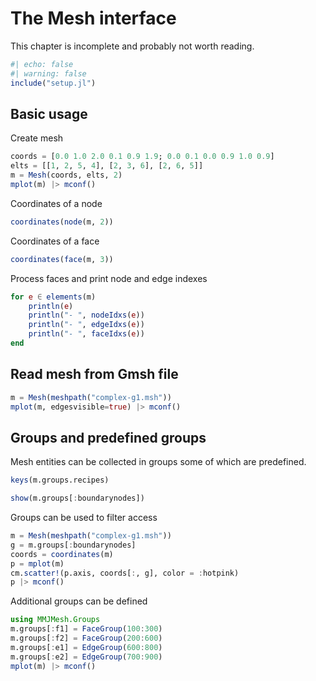 # The Mesh interface

This chapter is incomplete and probably not worth reading.

```julia
#| echo: false
#| warning: false
include("setup.jl")
```

## Basic usage

Create mesh

```julia
coords = [0.0 1.0 2.0 0.1 0.9 1.9; 0.0 0.1 0.0 0.9 1.0 0.9]
elts = [[1, 2, 5, 4], [2, 3, 6], [2, 6, 5]]
m = Mesh(coords, elts, 2)
mplot(m) |> mconf()
```

Coordinates of a node

```julia
coordinates(node(m, 2))
```

Coordinates of a face

```julia
coordinates(face(m, 3))
```

Process faces and print node and edge indexes

```julia
for e ∈ elements(m)
    println(e)
    println("- ", nodeIdxs(e))
    println("- ", edgeIdxs(e))
    println("- ", faceIdxs(e))
end
```

## Read mesh from Gmsh file

```julia
m = Mesh(meshpath("complex-g1.msh"))
mplot(m, edgesvisible=true) |> mconf()
```

## Groups and predefined groups

Mesh entities can be collected in groups some of which are predefined.

```julia
keys(m.groups.recipes)
```

```julia
show(m.groups[:boundarynodes])
```

Groups can be used to filter access

```julia
m = Mesh(meshpath("complex-g1.msh"))
g = m.groups[:boundarynodes]
coords = coordinates(m)
p = mplot(m)
cm.scatter!(p.axis, coords[:, g], color = :hotpink)
p |> mconf()
```

Additional groups can be defined

```julia
using MMJMesh.Groups
m.groups[:f1] = FaceGroup(100:300)
m.groups[:f2] = FaceGroup(200:600)
m.groups[:e1] = EdgeGroup(600:800)
m.groups[:e2] = EdgeGroup(700:900)
mplot(m) |> mconf()
```


